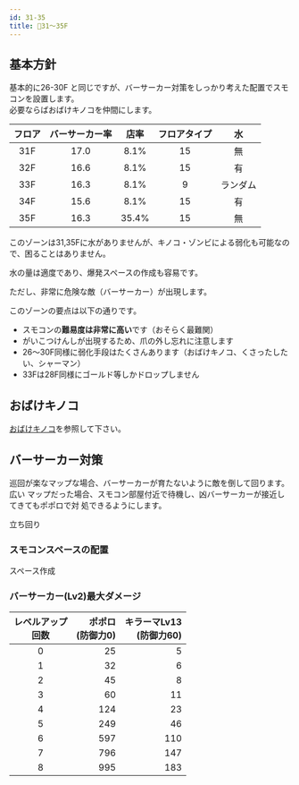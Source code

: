 ```yaml
---
id: 31-35
title: 💛31～35F
---
```



## 基本方針
<BasicPolicy>
  基本的に26-30F と同じですが、バーサーカー対策をしっかり考えた配置でスモコンを設置します。<br />
  必要ならばおばけキノコを仲間にします。
</BasicPolicy>

|フロア|バーサーカー率|店率|フロアタイプ|水|
|:---:|:---:|:---:|:---:|:---:|
|31F | 17.0 | 8.1%  | 15 | 無|
|32F | 16.6 | 8.1%  | 15 | 有|
|33F | 16.3 | 8.1%  |  9 | ランダム|
|34F | 15.6 | 8.1%  | 15 | 有|
|35F | 16.3 | 35.4% | 15 | 無|

このゾーンは31,35Fに水がありませんが、キノコ・ゾンビによる弱化も可能なので、困ることはありません。

水の量は適度であり、爆発スペースの作成も容易です。

ただし、非常に危険な敵（バーサーカー）が出現します。

このゾーンの要点は以下の通りです。
- スモコンの**難易度は非常に高い**です（おそらく最難関）
- がいこつけんしが出現するため、爪の外し忘れに注意します
- 26～30F同様に弱化手段はたくさんあります（おばけキノコ、くさったしたい、シャーマン）
- 33Fは28F同様にゴールド等しかドロップしません


## おばけキノコ
[おばけキノコ](../combo/kinoko.mdx)を参照して下さい。

## バーサーカー対策

巡回が楽なマップな場合、バーサーカーが育たないように敵を倒して回ります。広い
マップだった場合、スモコン部屋付近で待機し、凶バーサーカーが接近してきてもポポロで対
処できるようにします。

<Todo>立ち回り</Todo>

### スモコンスペースの配置
<Todo>スペース作成</Todo>

### バーサーカー(Lv2)最大ダメージ

|レベルアップ<br />回数|ポポロ<br />(防御力0) |キラーマLv13<br />(防御力60)|
|:---:|---:|---:|
|0 |  25 | 5|
|1 |  32 | 6|
|2 |  45 | 8|
|3 |  60 | 11|
|4 | 124 | 23|
|5 | 249 | 46|
|6 | 597 | 110|
|7 | 796 | 147|
|8 | 995 | 183|